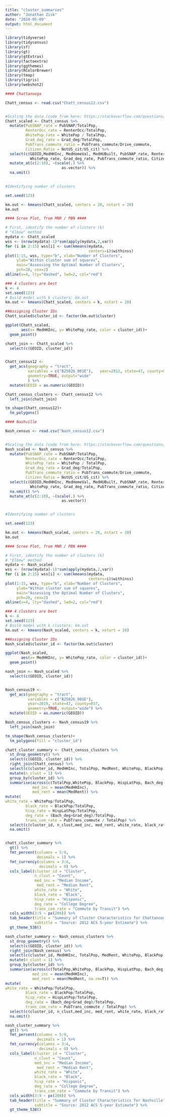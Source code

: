 ```yaml
---
title: "cluster_summaries"
author: "Jonathan Zisk"
date: "2024-05-09"
output: html_document
---
```


```r
library(tidyverse)
library(tidycensus)
library(sf)
library(gt)
library(gtExtras)
library(factoextra)
library(ggthemes)
library(RColorBrewer)
library(tmap)
library(tigris)
library(webshot2)
```


```r

#### Chattanooga 

Chatt_census <- read.csv("Chatt_census12.csv")


#Scaling the data (code from here: https://stackoverflow.com/questions/15215457/standardize-data-columns-in-r)
Chatt_scaled <- Chatt_census %>% 
  mutate(PubSNAP_rate = PubSNAP/TotalPop, 
         RenterOcc_rate = RenterOcc/TotalPop, 
         WhitePop_rate = WhitePop / TotalPop, 
         Grad_deg_rate = Grad_deg/TotalPop, 
         PubTrans_commute_ratio = PubTrans_commute/Drive_commute, 
         Citizen_Ratio = NotUS_cit/US_cit) %>% 
  select(c(GEOID,MedHHInc, MedHomeVal, MedHUBuilt, PubSNAP_rate, RenterOcc_rate,
           WhitePop_rate, Grad_deg_rate, PubTrans_commute_ratio, Citizen_Ratio)) %>% 
  mutate_at(c(2:10), ~(scale(.) %>% 
                         as.vector)) %>% 
  na.omit()
  

#Identifying number of clusters

set.seed(123)

km.out <- kmeans(Chatt_scaled, centers = 20, nstart = 20)
km.out

#### Scree Plot, from MNR / PBN ####

# First, identify the number of clusters (k)
# "Elbow" method
mydata <- Chatt_scaled
wss <- (nrow(mydata)-1)*sum(apply(mydata,2,var))
for (i in 2:15) wss[i] <- sum(kmeans(mydata,
                                     centers=i)$withinss)
plot(1:15, wss, type="b", xlab="Number of Clusters",
     ylab="Within cluster sum of squares",
     main="Assessing the Optimal Number of Clusters",
     pch=20, cex=2)
abline(v=4, lty="dashed", lwd=2, col="red")

### 4 clusters are best
k <- 4
set.seed(123)
# Build model with k clusters: km.out
km.out <- kmeans(Chatt_scaled, centers = k, nstart = 20)

##Assigning Cluster IDs
Chatt_scaled$cluster_id <- factor(km.out$cluster)

ggplot(Chatt_scaled, 
       aes(x= MedHHInc, y= WhitePop_rate, color = cluster_id))+ 
  geom_point()

chatt_join <- Chatt_scaled %>% 
  select(c(GEOID, cluster_id)) 


Chatt_census12 <- 
  get_acs(geography = "tract", 
          variables = c("B25026_001E"),   year=2012, state=47, county=065, 
          geometry=TRUE, output="wide"
          ) %>% 
  mutate(GEOID = as.numeric(GEOID))

Chatt_census_clusters <- Chatt_census12 %>% 
  left_join(chatt_join) 

tm_shape(Chatt_census12)+ 
  tm_polygons()

#### Nashville 

Nash_census <- read.csv("Nash_census12.csv")


#Scaling the data (code from here: https://stackoverflow.com/questions/15215457/standardize-data-columns-in-r)
Nash_scaled <- Nash_census %>% 
  mutate(PubSNAP_rate = PubSNAP/TotalPop, 
         RenterOcc_rate = RenterOcc/TotalPop, 
         WhitePop_rate = WhitePop / TotalPop, 
         Grad_deg_rate = Grad_deg/TotalPop, 
         PubTrans_commute_ratio = PubTrans_commute/Drive_commute, 
         Citizen_Ratio = NotUS_cit/US_cit) %>% 
  select(c(GEOID,MedHHInc, MedHomeVal, MedHUBuilt, PubSNAP_rate, RenterOcc_rate,
           WhitePop_rate, Grad_deg_rate, PubTrans_commute_ratio, Citizen_Ratio)) %>% 
  na.omit() %>% 
  mutate_at(c(2:10), ~(scale(.) %>% 
                         as.vector))


#Identifying number of clusters

set.seed(123)

km.out <- kmeans(Nash_scaled, centers = 20, nstart = 20)
km.out

#### Scree Plot, from MNR / PBN ####

# First, identify the number of clusters (k)
# "Elbow" method
mydata <- Nash_scaled
wss <- (nrow(mydata)-1)*sum(apply(mydata,2,var))
for (i in 2:15) wss[i] <- sum(kmeans(mydata,
                                     centers=i)$withinss)
plot(1:15, wss, type="b", xlab="Number of Clusters",
     ylab="Within cluster sum of squares",
     main="Assessing the Optimal Number of Clusters",
     pch=20, cex=2)
abline(v=4, lty="dashed", lwd=2, col="red")

### 4 clusters are best
k <- 4
set.seed(123)
# Build model with k clusters: km.out
km.out <- kmeans(Nash_scaled, centers = k, nstart = 20)

##Assigning Cluster IDs
Nash_scaled$cluster_id <- factor(km.out$cluster)

ggplot(Nash_scaled, 
       aes(x= MedHHInc, y= WhitePop_rate, color = cluster_id))+ 
  geom_point()

nash_join <- Nash_scaled %>% 
  select(c(GEOID, cluster_id))


Nash_census19 <- 
  get_acs(geography = "tract", 
          variables = c("B25026_001E"), 
          year=2019, state=47, county=037, 
          geometry=TRUE, output="wide") %>% 
  mutate(GEOID = as.numeric(GEOID))

Nash_census_clusters <- Nash_census19 %>% 
  left_join(nash_join) 

tm_shape(Nash_census_clusters)+ 
  tm_polygons(fill = "cluster_id")

```


```r

chatt_cluster_summary <- Chatt_census_clusters %>% 
  st_drop_geometry() %>% 
  select(c(GEOID, cluster_id)) %>% 
  right_join(Chatt_census) %>% 
  select(c(cluster_id, MedHHInc, TotalPop, MedRent, WhitePop, BlackPop, HispLatPop, Bach_deg,Grad_deg, PubTrans_commute)) %>% 
  mutate(n_clust = 1) %>%  
  group_by(cluster_id) %>% 
  summarise(across(c(TotalPop,WhitePop, BlackPop, HispLatPop, Bach_deg,Grad_deg, PubTrans_commute, n_clust), sum), 
            med_inc = mean(MedHHInc), 
            med_rent = mean(MedRent)) %>% 
mutate(
white_rate = WhitePop/TotalPop, 
         black_rate = BlackPop/TotalPop, 
         hisp_rate = HispLatPop/TotalPop, 
         deg_rate = (Bach_deg+Grad_deg)/TotalPop, 
         trans_com_rate = PubTrans_commute / TotalPop) %>% 
  select(c(cluster_id, n_clust,med_inc, med_rent, white_rate, black_rate, hisp_rate, deg_rate, trans_com_rate)) %>% 
  na.omit()


chatt_cluster_summary %>% 
  gt() %>% 
  fmt_percent(columns = 5:9, 
              decimals = 1) %>% 
  fmt_currency(columns = 3:4, 
               decimals = 0) %>% 
  cols_label(cluster_id = "Cluster", 
             n_clust = "Count", 
             med_inc = "Median Income",
              med_rent = "Median Rent",
             white_rate = "White", 
             black_rate = "Black", 
             hisp_rate = "Hispanic", 
             deg_rate = "College Degree", 
             trans_com_rate = "Commute by Transit") %>%
  cols_width(3:9 ~ px(200)) %>%
  tab_header(title = "Summary of Cluster Characteristics for Chattanooga",
             subtitle = "Source: 2012 ACS 5-year Estimate") %>% 
  gt_theme_538()

```

```r

nash_cluster_summary <- Nash_census_clusters %>% 
  st_drop_geometry() %>% 
  select(c(GEOID, cluster_id)) %>% 
  right_join(Nash_census) %>% 
  select(c(cluster_id, MedHHInc, TotalPop, MedRent, WhitePop, BlackPop, HispLatPop, Bach_deg,Grad_deg, PubTrans_commute)) %>% 
  mutate(n_clust = 1) %>%  
  group_by(cluster_id) %>% 
  summarise(across(c(TotalPop,WhitePop, BlackPop, HispLatPop, Bach_deg,Grad_deg, PubTrans_commute, n_clust), sum), 
            med_inc = mean(MedHHInc), 
            med_rent = mean(MedRent, na.rm=T)) %>% 
mutate(
white_rate = WhitePop/TotalPop, 
         black_rate = BlackPop/TotalPop, 
         hisp_rate = HispLatPop/TotalPop, 
         deg_rate = (Bach_deg+Grad_deg)/TotalPop, 
         trans_com_rate = PubTrans_commute / TotalPop) %>% 
  select(c(cluster_id, n_clust,med_inc, med_rent, white_rate, black_rate, hisp_rate, deg_rate, trans_com_rate)) %>%  
  na.omit()

nash_cluster_summary %>% 
  gt() %>% 
  fmt_percent(columns = 5:9, 
              decimals = 1) %>% 
  fmt_currency(columns = 3:4, 
               decimals = 0) %>% 
  cols_label(cluster_id = "Cluster", 
             n_clust = "Count", 
             med_inc = "Median Income",
              med_rent = "Median Rent",
             white_rate = "White", 
             black_rate = "Black", 
             hisp_rate = "Hispanic", 
             deg_rate = "College Degree", 
             trans_com_rate = "Commute by Transit") %>%
  cols_width(3:9 ~ px(200)) %>%
  tab_header(title = "Summary of Cluster Characteristics for Nashville",
             subtitle = "Source: 2012 ACS 5-year Estimate") %>% 
  gt_theme_538()

```
